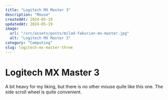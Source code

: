```yaml
---
title: "Logitech MX Master 3"
description: "Mouse"
createdAt: 2024-05-19
updatedAt: 2024-05-19
image:
  url: "/src/assets/posts/milad-fakurian-mx-master.jpg"
  alt: "Logitech MX Master 3"
category: "Computing"
slug: logitech-mx-master-three
---
```


# Logitech MX Master 3

A bit heavy for my liking, but there is no other mouse quite like this one. The side scroll wheel is quite convenient.
